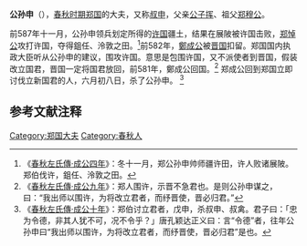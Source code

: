 {{模板:Infobox 先秦人物
|名称= 公孙申
|姓=[[姬姓|姬]]
|氏=
|名=申
|字=
|别名=
|别字=
|谥号=
|时代=春秋
|国家=[[郑国|郑]] 
|身份=大夫
|出生=
|逝世=
|父=[[公子挥|公子挥]]
|子=[[羽颉|羽颉]]
}}
'''公孙申'''（{{bd|？||？||catIdx=J姬}}），[[春秋时期|春秋时期]][[郑国|郑国]]的大夫，又称[[叔申|叔申]]，父亲[[公子挥|公子挥]]、祖父[[郑穆公|郑穆公]]。

前587年十一月，公孙申领兵划定所得的[[许国|许国]]疆土，结果在展陂被许国击败，[[郑悼公|郑悼公]]攻打许国，夺得鉏任、泠敦之田。<ref>《[[s:春秋左氏傳/成公|春秋左氏傳·成公四年]]》：冬十一月，郑公孙申帅师疆许田，许人败诸展陂。郑伯伐许，鉏任、泠敦之田。</ref>前582年，[[鄭成公|鄭成公]]被[[晋国|晋国]]扣留。郑国国内执政大臣听从公孙申的建议，围攻许国。意思是包围许国，又不派使者到晋国，假装改立国君，晋国一定将国君放回，前581年，鄭成公回国。<ref>《[[s:春秋左氏傳/成公|春秋左氏傳·成公九年]]》：郑人围许，示晋不急君也。是则公孙申谋之，曰：“我出师以围许，为将改立君者，而纾晋使，晋必归君。”</ref> 郑成公回到郑国立即讨伐立新国君的人，六月初八日，杀了公孙申。 <ref>《[[s:春秋左氏傳/成公|春秋左氏傳·成公十年]]》：郑伯讨立君者，戊申，杀叔申、叔禽。君子曰：「忠为令德，非其人犹不可，况不令乎？」唐孔颖达正义曰：言“令德”者，往年公孙申曰“我出师以围许，为将改立君者，而纾晋使，晋必归君”是也。</ref>

==参考文献注释==
{{Reflist}}
[[Category:郑国大夫|Category:郑国大夫]]
[[Category:春秋人|Category:春秋人]]
